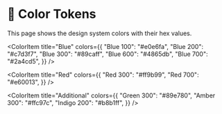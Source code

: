 
<Meta title="Colors" />

# 🎨 Color Tokens

This page shows the design system colors with their hex values.

<ColorPalette>
  <ColorItem
    title="Neutral"
    colors={{
      "Neutral 0": "#ffffff",
      "Neutral 200": "#cbcdd0",
      "Neutral 300": "#9393b7",
      "Neutral 600": "#57577b",
      "Neutral 900": "#21214d",
    }}
  />

<ColorItem
  title="Blue"
  colors={{
    "Blue 100": "#e0e6fa",
    "Blue 200": "#c7d3f7",
    "Blue 300": "#89caff",
    "Blue 600": "#4865db",
    "Blue 700": "#2a4cd5",
  }}
/>

<ColorItem
  title="Red"
  colors={{
    "Red 300": "#ff9b99",
    "Red 700": "#e60013",
  }}
/>

<ColorItem
  title="Additional"
  colors={{
    "Green 300": "#89e780",
    "Amber 300": "#ffc97c",
    "Indigo 200": "#b8b1ff",
  }}
/>
</ColorPalette>
